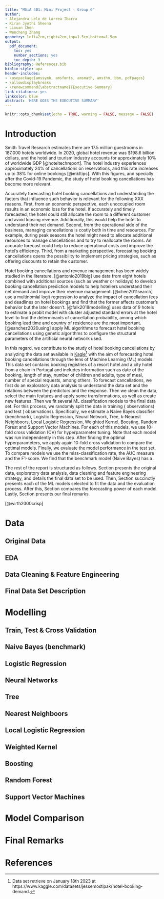 ```yaml
---
title: "MSiA 401: Mini Project - Group 6"
author:
- Alejandra Lelo de Larrea Ibarra
- Kiran Jyothi Sheena
- Lixuan Chen
- Wencheng Zhang
geometry: left=2cm,right=2cm,top=1.5cm,bottom=1.5cm
output:
  pdf_document:
    toc: yes
    number_sections: yes
    toc_depth: 3
bibliography: References.bib
biblio-style: apa
header-includes:
- \usepackage{amssymb, amsfonts, amsmath, amsthm, bbm, pdfpages}
- \allowdisplaybreaks
- \renewcommand{\abstractname}{Executive Summary}
link-citations: yes
linkcolor: blue
abstract: 'HERE GOES THE EXECUTIVE SUMMARY' 
---
```


```r
knitr::opts_chunk$set(echo = TRUE, warning = FALSE, message = FALSE)
```

# Introduction 

Smith Travel Research estimates there are 17.5 million guestrooms in 187,000 hotels worldwide. In 2020, global hotel revenue was $198.6 billion dollars, and the hotel and tourism industry accounts for approximately 10\% of worldwide GDP [@hoteltechreport]. The hotel industry experiences approximately 24\% of cancellations on reservations, and this rate increases up to 38\% for online bookings [@mkttips]. With this figures, and specially after the Covid-19 Pandemic, the study of hotel booking cancellations has become more relevant.

Accurately forecasting hotel booking cancellations and understanding the factors that influence such behavior is relevant for the following XXX reasons. First, from an economic perspective, each unoccupied room results in an economic loss for the hotel. If accurately and timely forecasted, the hotel could still allocate the room to a different customer and avoid loosing revenue. Additionally, this would help the hotel to understand their net demand. Second, from the operational side of the business, managing cancellations is costly both in time and resources. For example, during peak seasons the hotel might need to allocate additional resources to manage cancellations and to try to reallocate the rooms. An accurate forecast could help to reduce operational costs and improve the hotel's efficiency. Third, from a marketing perspective, forecasting booking cancellations opens the possibility to implement pricing strategies, such as offering discounts to retain the customer. \textcolor{red}{LIST ANY OTHER POSSIBLE REASONS WHY THIS PROBLEM MIGHT BE IMPORTANT.}

Hotel booking cancellations and revenue management has been widely studied in the literature. [@antonio2019big] use data from eight hotels combined with additional sources (such as weather or holidays) to develop booking cancellation prediction models to help hoteliers understand their net demand and improve their revenue management. [@chen2011search] use a multinomial logit regression to analyze the impact of cancellation fees and deadlines on hotel bookings and find that the former affects customer's behavior but the later doesn't. [@falk2018modelling] uses data of 9 hotels to estimate a probit model with cluster adjusted standard errors at the hotel level to find the determinants of cancellation probability, among which booking lead time and country of residence are the most important. [@sanchez2020using] apply ML algorithms to forecast hotel booking cancellations using genetic algorithms to configure the structural parameters of the artificial neural network used.

In this regard, we contribute to the study of hotel booking cancellations by analyzing the \textit{Hotel booking demand} data set available in [Kagle](https://www.kaggle.com/datasets/jessemostipak/hotel-booking-demand)^[Data set retrieve on January 18th 2023 at https://www.kaggle.com/datasets/jessemostipak/hotel-booking-demand.] with the aim of forecasting hotel booking cancellations through the lens of Machine Learning (ML) models. This data set contains \textcolor{red}{119,388} booking registries of a resort hotel and a city hotel from a chain in Portugal and includes information such as date of the booking, length of stay, number of children and adults, type of meal, number of special requests, among others. To forecast cancellations, we first do an exploratory data analysis to understand the data set and the relations between the predictors and the response. Then we clean the data, select the main features and apply some transformations, as well as create new features. Then we fit several ML classification models to the final data set. For this process, we randomly split the data in training (\textcolor{red}{XXX} observations) and test (\textcolor{red}{XXXX} observations). Specifically, we estimate a Naive Bayes classifier (benchmark), Logistic Regression, Neural Network, Tree, k-Nearest Neighboors, Local Logistic Regression, Weighted Kernel, Boosting, Random Forest and Support Vector Machines. For each of this models, we use 10-fold cross validation (CV) for hyperparameter tuning. Note that each model was run independently in this step. After finding the optimal hyperparameters, we apply again 10-fold cross validation to compare the optimal models. Finally, we evaluate the model performance in the test set. To compare models we use the miss-classification rate, the AUC measure and the F1-score. We find that the benchmark model (Naive Bayes) has a \textcolor{red}{DESCRIBE RESULTS HERE...}.

The rest of the report is structured as follows. Section \ref{Sec:Data} presents the original data, exploratory data analysis, data cleaning and feature engineering strategy, and details the final data set to be used. Then, Section \ref{Sec:Modelling} succinctly presents each of the ML models selected to fit the data and the evaluation process. After this, Section \ref{Sec:Comparison} compares the forecasting power of each model. Lastly, Section \ref{Sec:Remarks} presents our final remarks.

\textcolor{red}{THIS IS A WAY TO ADD COLOR TO TEXT FOR SPECIAL COMMENTS. ALSO HERE IS A GUIDE TO CITE PAPERS OR REFERENCES IF NEEED: [$@$ key]. DO NOT FORGET TO ADD YOUR REFERNCES TO THE .BIB FILE. EXAMPLE: [WIRTH2000crips] GENERATES THE FOLLOWING CITATION:} [@wirth2000crisp] \textcolor{red}{ WE SHOULD REMOVE THIS LINE IN THE END.} 

# Data \label{Sec:Data}

## Original Data


## EDA 

<!--KIRAN'S-->

<!--ELEN'S -->

<!--WENCHENG'S  -->

<!--ALE'S-->

## Data Cleaning \& Feature Engineering 

<!--KIRAN'S-->

<!--ELEN'S -->

<!--WENCHENG'S  -->

<!--ALE'S-->

## Final Data Set Description 

# Modelling\label{Sec:Modelling}

## Train, Test \& Cross Validation

## Naive Bayes (benchmark)

## Logistic Regression

## Neural Networks

## Tree 

## Nearest Neighboors

## Local Logistic Regression

## Weighted Kernel 

## Boosting 

## Random Forest

## Support Vector Machines

# Model Comparison\label{Sec:Comparison}

# Final Remarks\label{Sec:Remarks}

# References
